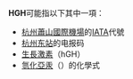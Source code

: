 '''HGH'''可能指以下其中一項：
*[[杭州蕭山國際機場|杭州蕭山國際機場]]的[[IATA|IATA]]代號
*[[杭州东站|杭州东站]]的电报码
*[[生長激素|生長激素]]（hGH）
*[[氫化亞汞|氫化亞汞]]（{{Chem|HgH}}）的化學式

{{disambig|cat=三字拉丁字母縮寫消歧義}}
